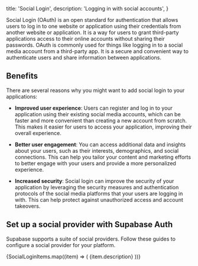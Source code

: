 
  title: 'Social Login',
  description: 'Logging in with social accounts',
}

Social Login (OAuth) is an open standard for authentication that allows users to log in to one website or application using their credentials from another website or application.
It is a way for users to grant third-party applications access to their online accounts without sharing their passwords.
OAuth is commonly used for things like logging in to a social media account from a third-party app. It is a secure and convenient way to authenticate users and share information between applications.

## Benefits

There are several reasons why you might want to add social login to your applications:

- **Improved user experience**: Users can register and log in to your application using their existing social media accounts, which can be faster and more convenient than creating a new account from scratch. This makes it easier for users to access your application, improving their overall experience.

- **Better user engagement**: You can access additional data and insights about your users, such as their interests, demographics, and social connections. This can help you tailor your content and marketing efforts to better engage with your users and provide a more personalized experience.

- **Increased security**: Social login can improve the security of your application by leveraging the security measures and authentication protocols of the social media platforms that your users are logging in with. This can help protect against unauthorized access and account takeovers.

## Set up a social provider with Supabase Auth

Supabase supports a suite of social providers. Follow these guides to configure a social provider for your platform.

<div className="grid grid-cols-12 gap-10 not-prose py-8">
  {SocialLoginItems.map((item) => (
    <Link href={`${item.url}`} key={item.name} passHref>
      <a className="col-span-6 lg:col-span-4 xl:col-span-3">
        <IconPanel
          title={item.name}
          span="col-span-6"
          icon={item.icon}
          isDarkMode={item.isDarkMode}
        >
          {item.description}
        </IconPanel>
      </a>
    </Link>
))}

</div>


